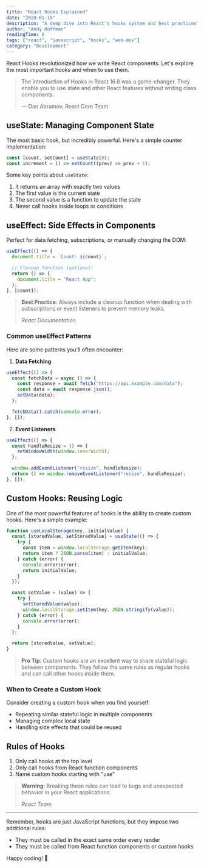 ```yaml
---
title: "React Hooks Explained"
date: "2024-01-15"
description: "A deep dive into React's hooks system and best practices"
author: "Andy Hoffman"
readingTime: 8
tags: ["react", "javascript", "hooks", "web-dev"]
category: "Development"
---
```


React Hooks revolutionized how we write React components. Let's explore the most important hooks and when to use them.

> The introduction of Hooks in React 16.8 was a game-changer. They enable you to use state and other React features without writing class components.
>
> — Dan Abramov, React Core Team

## useState: Managing Component State

The most basic hook, but incredibly powerful. Here's a simple counter implementation:

```javascript
const [count, setCount] = useState(0);
const increment = () => setCount((prev) => prev + 1);
```

Some key points about `useState`:

1. It returns an array with exactly two values
2. The first value is the current state
3. The second value is a function to update the state
4. Never call hooks inside loops or conditions

## useEffect: Side Effects in Components

Perfect for data fetching, subscriptions, or manually changing the DOM:

```javascript
useEffect(() => {
  document.title = `Count: ${count}`;

  // Cleanup function (optional)
  return () => {
    document.title = "React App";
  };
}, [count]);
```

> **Best Practice**: Always include a cleanup function when dealing with subscriptions or event listeners to prevent memory leaks.
>
> <cite>React Documentation</cite>

### Common useEffect Patterns

Here are some patterns you'll often encounter:

1. **Data Fetching**

```javascript
useEffect(() => {
  const fetchData = async () => {
    const response = await fetch("https://api.example.com/data");
    const data = await response.json();
    setData(data);
  };

  fetchData().catch(console.error);
}, []);
```

2. **Event Listeners**

```javascript
useEffect(() => {
  const handleResize = () => {
    setWindowWidth(window.innerWidth);
  };

  window.addEventListener("resize", handleResize);
  return () => window.removeEventListener("resize", handleResize);
}, []);
```

## Custom Hooks: Reusing Logic

One of the most powerful features of hooks is the ability to create custom hooks. Here's a simple example:

```javascript
function useLocalStorage(key, initialValue) {
  const [storedValue, setStoredValue] = useState(() => {
    try {
      const item = window.localStorage.getItem(key);
      return item ? JSON.parse(item) : initialValue;
    } catch (error) {
      console.error(error);
      return initialValue;
    }
  });

  const setValue = (value) => {
    try {
      setStoredValue(value);
      window.localStorage.setItem(key, JSON.stringify(value));
    } catch (error) {
      console.error(error);
    }
  };

  return [storedValue, setValue];
}
```

> **Pro Tip**: Custom hooks are an excellent way to share stateful logic between components. They follow the same rules as regular hooks and can call other hooks inside them.

### When to Create a Custom Hook

Consider creating a custom hook when you find yourself:

- Repeating similar stateful logic in multiple components
- Managing complex local state
- Handling side effects that could be reused

## Rules of Hooks

1. Only call hooks at the top level
2. Only call hooks from React function components
3. Name custom hooks starting with "use"

> **Warning**: Breaking these rules can lead to bugs and unexpected behavior in your React applications.
>
> <cite>React Team</cite>

---

Remember, hooks are just JavaScript functions, but they impose two additional rules:

- They must be called in the exact same order every render
- They must be called from React function components or custom hooks

Happy coding! 🚀
